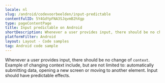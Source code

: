 ```yaml
---
locale: nl
slug: /android/codevoorbeelden/input-predictable
contentfulID: 5Y4GdYpFNA3SJqvmB2hXgp
type: pageContentPage
title: Input predictable on Android
shortDescription: Whenever a user provides input, there should be no change of context.
platformFilter: Android
layout: Layout - Code samples
tag: Android code sample
---
```


Whenever a user provides input, there should be no change of `context`. Example of changing context include, but are not limited to: automatically submitting data, opening a new screen or moving to another element. Input should have predictable effects.

<CodeSample id="input-predictable" locale="nl" platform="android"/>